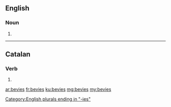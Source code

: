 ==English==

===Noun===
{{head|en|noun plural form}}

# {{plural of|bevy|lang=en}}

[[Category:English plurals ending in "-ies"]]

----

==Catalan==

===Verb===
{{head|ca|verb form}}

# {{ca-verb form of|p=2|n=sg|t=impf|m=ind|beure}}

[[ar:bevies]]
[[fr:bevies]]
[[ku:bevies]]
[[mg:bevies]]
[[my:bevies]]